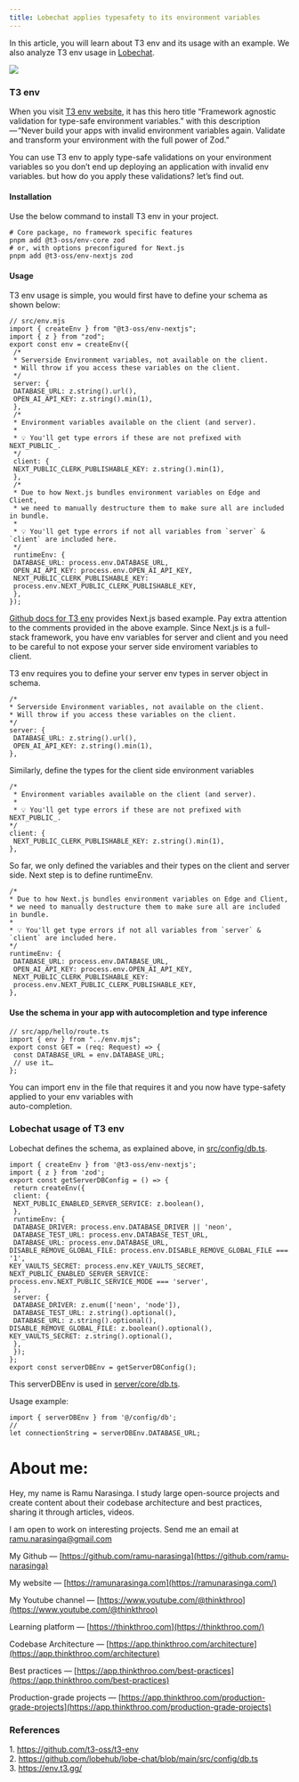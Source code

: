 ```yaml
---
title: Lobechat applies typesafety to its environment variables
---
```


In this article, you will learn about T3 env and its usage with an example. We also analyze T3 env usage in [Lobechat](https://github.com/lobehub/lobe-chat/blob/main/src/config/db.ts).

![](https://cdn-images-1.medium.com/max/1600/1*zwtM_FoWfJP0PHPq_3MIUA.png)

### T3 env

When you visit [T3 env website](https://env.t3.gg/), it has this hero title “Framework agnostic validation for type-safe environment variables.” with this description — “Never build your apps with invalid environment variables again. Validate and transform your environment with the full power of Zod.”

You can use T3 env to apply type-safe validations on your environment variables so you don’t end up deploying an application with invalid env variables. but how do you apply these validations? let’s find out.

#### Installation

Use the below command to install T3 env in your project.

```plaintext
# Core package, no framework specific features
pnpm add @t3-oss/env-core zod
# or, with options preconfigured for Next.js
pnpm add @t3-oss/env-nextjs zod
```

#### Usage

T3 env usage is simple, you would first have to define your schema as shown below:

```plaintext
// src/env.mjs
import { createEnv } from "@t3-oss/env-nextjs";
import { z } from "zod";
export const env = createEnv({
 /*
 * Serverside Environment variables, not available on the client.
 * Will throw if you access these variables on the client.
 */
 server: {
 DATABASE_URL: z.string().url(),
 OPEN_AI_API_KEY: z.string().min(1),
 },
 /*
 * Environment variables available on the client (and server).
 *
 * 💡 You'll get type errors if these are not prefixed with NEXT_PUBLIC_.
 */
 client: {
 NEXT_PUBLIC_CLERK_PUBLISHABLE_KEY: z.string().min(1),
 },
 /*
 * Due to how Next.js bundles environment variables on Edge and Client,
 * we need to manually destructure them to make sure all are included in bundle.
 *
 * 💡 You'll get type errors if not all variables from `server` & `client` are included here.
 */
 runtimeEnv: {
 DATABASE_URL: process.env.DATABASE_URL,
 OPEN_AI_API_KEY: process.env.OPEN_AI_API_KEY,
 NEXT_PUBLIC_CLERK_PUBLISHABLE_KEY:
 process.env.NEXT_PUBLIC_CLERK_PUBLISHABLE_KEY,
 },
});
```

[Github docs for T3 env](https://github.com/t3-oss/t3-env?tab=readme-ov-file#define-your-schema) provides Next.js based example. Pay extra attention to the comments provided in the above example. Since Next.js is a full-stack framework, you have env variables for server and client and you need to be careful to not expose your server side enviroment variables to   
client.

T3 env requires you to define your server env types in server object in schema.

```plaintext
/*
* Serverside Environment variables, not available on the client.
* Will throw if you access these variables on the client.
*/
server: {
 DATABASE_URL: z.string().url(),
 OPEN_AI_API_KEY: z.string().min(1),
},
```

Similarly, define the types for the client side environment variables

```plaintext
/*
 * Environment variables available on the client (and server).
 *
 * 💡 You'll get type errors if these are not prefixed with NEXT_PUBLIC_.
*/
client: {
 NEXT_PUBLIC_CLERK_PUBLISHABLE_KEY: z.string().min(1),
},
```

So far, we only defined the variables and their types on the client and server side. Next step is to define runtimeEnv.

```plaintext
/*
* Due to how Next.js bundles environment variables on Edge and Client,
* we need to manually destructure them to make sure all are included in bundle.
*
* 💡 You'll get type errors if not all variables from `server` & `client` are included here.
*/
runtimeEnv: {
 DATABASE_URL: process.env.DATABASE_URL,
 OPEN_AI_API_KEY: process.env.OPEN_AI_API_KEY,
 NEXT_PUBLIC_CLERK_PUBLISHABLE_KEY:
 process.env.NEXT_PUBLIC_CLERK_PUBLISHABLE_KEY,
},
```

#### Use the schema in your app with autocompletion and type inference

```plaintext
// src/app/hello/route.ts
import { env } from "../env.mjs";
export const GET = (req: Request) => {
 const DATABASE_URL = env.DATABASE_URL;
 // use it…
};
```

You can import env in the file that requires it and you now have type-safety applied to your env variables with   
auto-completion.

### Lobechat usage of T3 env

Lobechat defines the schema, as explained above, in [src/config/db.ts](https://github.com/lobehub/lobe-chat/blob/main/src/config/db.ts).

```plaintext
import { createEnv } from '@t3-oss/env-nextjs';
import { z } from 'zod';
export const getServerDBConfig = () => {
 return createEnv({
 client: {
 NEXT_PUBLIC_ENABLED_SERVER_SERVICE: z.boolean(),
 },
 runtimeEnv: {
 DATABASE_DRIVER: process.env.DATABASE_DRIVER || 'neon',
 DATABASE_TEST_URL: process.env.DATABASE_TEST_URL,
 DATABASE_URL: process.env.DATABASE_URL,
DISABLE_REMOVE_GLOBAL_FILE: process.env.DISABLE_REMOVE_GLOBAL_FILE === '1',
KEY_VAULTS_SECRET: process.env.KEY_VAULTS_SECRET,
NEXT_PUBLIC_ENABLED_SERVER_SERVICE: process.env.NEXT_PUBLIC_SERVICE_MODE === 'server',
 },
 server: {
 DATABASE_DRIVER: z.enum(['neon', 'node']),
 DATABASE_TEST_URL: z.string().optional(),
 DATABASE_URL: z.string().optional(),
DISABLE_REMOVE_GLOBAL_FILE: z.boolean().optional(),
KEY_VAULTS_SECRET: z.string().optional(),
 },
 });
};
export const serverDBEnv = getServerDBConfig();
```

This serverDBEnv is used in [server/core/db.ts](https://github.com/lobehub/lobe-chat/blob/main/src/database/server/core/db.ts#L7).

Usage example:

```plaintext
import { serverDBEnv } from '@/config/db';
//
let connectionString = serverDBEnv.DATABASE_URL;
```

# **About me:**

Hey, my name is Ramu Narasinga. I study large open-source projects and create content about their codebase architecture and best practices, sharing it through articles, videos.

I am open to work on interesting projects. Send me an email at ramu.narasinga@gmail.com

My Github — [https://github.com/ramu-narasinga](https://github.com/ramu-narasinga)

My website — [https://ramunarasinga.com](https://ramunarasinga.com/)

My Youtube channel — [https://www.youtube.com/@thinkthroo](https://www.youtube.com/@thinkthroo)

Learning platform — [https://thinkthroo.com](https://thinkthroo.com/)

Codebase Architecture — [https://app.thinkthroo.com/architecture](https://app.thinkthroo.com/architecture)

Best practices — [https://app.thinkthroo.com/best-practices](https://app.thinkthroo.com/best-practices)

Production-grade projects — [https://app.thinkthroo.com/production-grade-projects](https://app.thinkthroo.com/production-grade-projects)

### References

1\. https://github.com/t3-oss/t3-env  
2\. https://github.com/lobehub/lobe-chat/blob/main/src/config/db.ts  
3\. https://env.t3.gg/